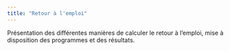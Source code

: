 ```yaml
---
title: "Retour à l'emploi"
---
```


Présentation des différentes manières de calculer le retour à l'emploi, mise à disposition des programmes et des résultats.
